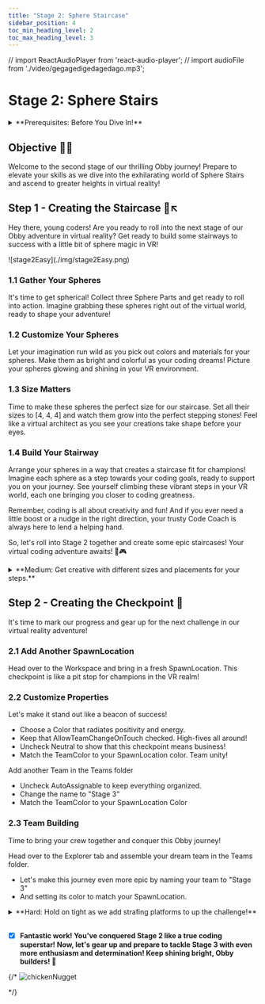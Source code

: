 ```yaml
---
title: "Stage 2: Sphere Staircase"
sidebar_position: 4
toc_min_heading_level: 2
toc_max_heading_level: 3
---
```


// import ReactAudioPlayer from 'react-audio-player';
// import audioFile from './video/gegagedigedagedago.mp3';

# Stage 2: Sphere Stairs

<details>
    <summary>**Prerequisites: Before You Dive In!**</summary>
    
    Before diving into this stage of coding awesomeness, let's make sure you've got all the skills from the previous challenges under your belt!
    
    **1. Intro**
    
    You've already embarked on this exciting journey into the world of Roblox Obby creation! You've learned what an Obby is and why it's so much fun. Now, get ready to put that knowledge into action!
    
    **2. Setup**
    
    You've set the stage for your VR Obby adventure by getting your Roblox environment all ready to go! From creating your account to setting up your workspace, you've got everything in place to unleash your creativity and step into your virtual world.

    **3. Stage 1: Ascending Walls**

    Congratulations! You've successfully conquered Stage 1 by creating a challenging staircase obstacle course! You've learned how to set up checkpoints, customize properties, and build obstacles in VR like a pro.

    **Now that you've mastered these prerequisites, it's time to level up and tackle the next challenge in your virtual coding journey! Get ready to take your Obby game to new heights in the exciting world of VR! 🌟**
</details>

<div align="center">
  <ReactPlayer controls url={MyVideoUrl}/>
</div>

## Objective 🧐🗿

Welcome to the second stage of our thrilling Obby journey! Prepare to elevate your skills as we dive into the exhilarating world of Sphere Stairs and ascend to greater heights in virtual reality!

## Step 1 - Creating the Staircase 🔵↖️

Hey there, young coders! Are you ready to roll into the next stage of our Obby adventure in virtual reality? Get ready to build some stairways to success with a little bit of sphere magic in VR!

<div className='image-wrapper'>
    ![stage2Easy](./img/stage2Easy.png)
</div>

### 1.1 Gather Your Spheres

It's time to get spherical! Collect three Sphere Parts and get ready to roll into action. Imagine grabbing these spheres right out of the virtual world, ready to shape your adventure!

### 1.2 Customize Your Spheres

Let your imagination run wild as you pick out colors and materials for your spheres. Make them as bright and colorful as your coding dreams! Picture your spheres glowing and shining in your VR environment.

### 1.3 Size Matters

Time to make these spheres the perfect size for our staircase. Set all their sizes to [4, 4, 4] and watch them grow into the perfect stepping stones! Feel like a virtual architect as you see your creations take shape before your eyes.

### 1.4 Build Your Stairway

Arrange your spheres in a way that creates a staircase fit for champions! Imagine each sphere as a step towards your coding goals, ready to support you on your journey. See yourself climbing these vibrant steps in your VR world, each one bringing you closer to coding greatness.

Remember, coding is all about creativity and fun! And if you ever need a little boost or a nudge in the right direction, your trusty Code Coach is always here to lend a helping hand.

So, let's roll into Stage 2 together and create some epic staircases! Your virtual coding adventure awaits! 🌟🎮

<details>
    <summary>**Medium: Get creative with different sizes and placements for your steps.**</summary>

    <div className='image-wrapper'>
        ![stage2Medium](./img/stage2Medium.png)
    </div>

    <br  />

    Are you ready to take your Obby to the next stage in virtual reality? Let's soar to new heights with our staircase of spheres!

    **1.1 Craft Your Spheres**

    Get those creative juices flowing! Pick your favorite colors and materials for each sphere. Make them shine like stars in the night sky in your virtual world!

    **1.2 Set Up Your Stairs**

    Stack those spheres in a way that challenges even the bravest of adventurers! Each step is a leap towards victory as you ascend through your vibrant VR landscape!
</details>

## Step 2 - Creating the Checkpoint 🚩

It's time to mark our progress and gear up for the next challenge in our virtual reality adventure!

### 2.1 Add Another SpawnLocation

Head over to the Workspace and bring in a fresh SpawnLocation. This checkpoint is like a pit stop for champions in the VR realm!

### 2.2 Customize Properties

Let's make it stand out like a beacon of success!

- Choose a Color that radiates positivity and energy.
- Keep that AllowTeamChangeOnTouch checked. High-fives all around!
- Uncheck Neutral to show that this checkpoint means business!
- Match the TeamColor to your SpawnLocation color. Team unity!

Add another Team in the Teams folder

- Uncheck AutoAssignable to keep everything organized.
- Change the name to "Stage 3"
- Match the TeamColor to your SpawnLocation Color

### 2.3 Team Building

Time to bring your crew together and conquer this Obby journey!

Head over to the Explorer tab and assemble your dream team in the Teams folder.
- Let's make this journey even more epic by naming your team to "Stage 3"
- And setting its color to match your SpawnLocation.

<details>
    <summary>**Hard: Hold on tight as we add strafing platforms to up the challenge!**</summary>
    
    **If you want more of a challenge by recreating the video yourself, follow these steps:**

    Hey there, brave coders! Are you ready to take your Obby skills to the next stage? Get ready to navigate through a maze of strafing platforms and show off your coding prowess like never before!
 
    **Description**

    We are going to create a script that makes a part in Roblox move side to side between two points. Here's what we want to accomplish: 

    **Step 1 - Start at a Position:**
    
    The part will start at a certain position. 

    **Step 2 - Move Side to Side:**
    
    The part will move to one side up to a set distance, then move back to the starting position, and keep repeating this movement. 

    **Step 3- Direction Change:**
    
    When the part reaches the set distance on one side, it will change direction and move back to the starting position. 

    **Step 4 - Smooth Movement:**
    
    The part will move smoothly using a tweening effect, pausing for a short time between movements. 

    By doing this, the part will continuously move side to side in a loop, creating a smooth and continuous animation effect. 

    <br  />

    **Instructions and Code Logic**
    
    **Step 1 - Set Up Starting Variables:**

    - Create a variable to hold the part by setting it to the `Parent` of the script. 

    - Create a variable for how fast the part will move (`speed`). 

    - Create a variable for how far the part will move (`distance`). 

    - Make a variable to remember the starting position of the part. 

    - Create a variable to set the direction of movement using a vector (`direction`). 

    **Step 2 - Create a Function:**

    - Define a function named `moveSideToSide` to hold the moving logic. 

    **Step 3 - Make an Infinite Loop:**

    - Inside the function, use a loop that runs forever. In Lua, this is done with `while true do`. 

    **Step 4 - Calculate Goal Position:**

    - Calculate the position where the part should move by adding the `direction` multiplied by the `distance` to the starting position (`startPos`). 

    **Step 5 - Calculate Distance and Time:**

    - Calculate the distance from the current position to the goal position. 

    - Calculate the time it should take to move to the goal position by dividing the distance by the speed. 

    **Step 6 - Create a Tween:**

    - Create a `TweenInfo` object with the calculated time and set the easing style to `Linear`. 

    - Use the `TweenService` to create a tween that moves the part to the goal position. 

    **Step 7 - Play the Tween:**

    - Play the tween and wait for it to complete. 

    **Step 8 - Change Direction:**

    - After reaching the goal position, change the direction to the opposite by multiplying the `direction` by -1. 

    **Step 9 - Pause the Loop:** 

    - Use the `wait` function to pause the loop for a short time, such as 1 second, before repeating the loop. 

    **Step 10 - Call the Function:**

    - Outside the function, call `moveSideToSide` to start the movement. 

    <br  />

    **Putting It All Together**

    - Start by setting up your starting variables. 

    - Define a function named `moveSideToSide` to hold the moving logic. 

    - Inside the function, create an infinite loop using `while true do`. 

    - Calculate the goal position by adding the `direction` multiplied by the `distance` to the starting position. 

    - Calculate the distance to the goal position and the time it should take to move there. 

    - Create a `TweenInfo` object with the calculated time and set the easing style to `Linear`. 

    - Use the `TweenService` to create a tween that moves the part to the goal position. 

    - Play the tween and wait for it to complete. 

    - Change the direction to the opposite by multiplying the `direction` by -1. 

    - Use the `wait` function to pause the loop for a short time. 

    - Outside the function, call `moveSideToSide` to start the movement. 

    {/* <br  />

    **Extra Points Challenge:**

    Feeling confident? Copy your completed script and paste it into the other spheres. Can you conquer the stage without needing any help from your Code Coach? Show off your skills and aim for that perfect run!

    And remember, even the bravest adventurers need a little guidance sometimes. Don't hesitate to ask your Code Coach if you need a guiding hand. But hey, if you can tackle this challenge on your own, you'll earn some serious coding bragging rights!

    So, buckle up and get ready to navigate through the strafing platforms of **Stage 2 - Hard**! Your coding adventure awaits! 🚀💻 */}
</details>

<br  />

- [x] **Fantastic work! You've conquered Stage 2 like a true coding superstar! Now, let's gear up and prepare to tackle Stage 3 with even more enthusiasm and determination! Keep shining bright, Obby builders! 🌟**

{/* ![chickenNugget](./img/nugget-chicken.gif)

<ReactAudioPlayer
    src={audioFile}
    controls
/> */}